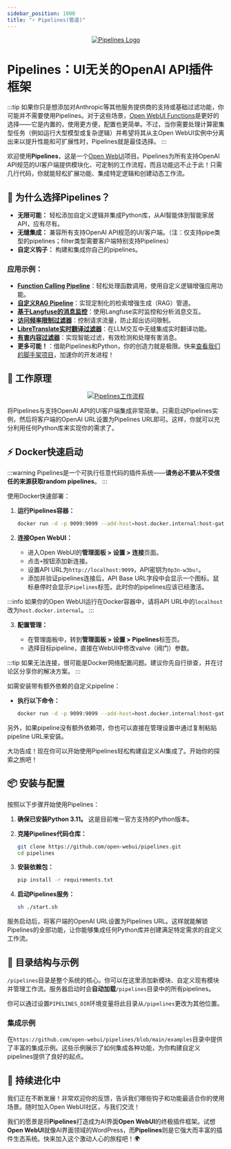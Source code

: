 ```yaml
---
sidebar_position: 1000
title: "⚡ Pipelines(管道)"
---
```


<p align="center">
  <a href="#">
    <img src="/img/pipelines/header.png" alt="Pipelines Logo" />
  </a>
</p>

# Pipelines：UI无关的OpenAI API插件框架

:::tip
如果你只是想添加对Anthropic等其他服务提供商的支持或基础过滤功能，你可能并不需要使用Pipelines。对于这些场景，[Open WebUI Functions](/features/plugin/functions)是更好的选择——它是内置的，使用更方便，配置也更简单。不过，当你需要处理计算密集型任务（例如运行大型模型或复杂逻辑）并希望将其从主Open WebUI实例中分离出来以提升性能和可扩展性时，Pipelines就是最佳选择。
:::

欢迎使用**Pipelines**，这是一个[Open WebUI](https://github.com/open-webui)项目。Pipelines为所有支持OpenAI API规范的UI客户端提供模块化、可定制的工作流程，而且功能远不止于此！只需几行代码，你就能轻松扩展功能、集成特定逻辑和创建动态工作流。

## 🚀 为什么选择Pipelines？

- **无限可能：** 轻松添加自定义逻辑并集成Python库，从AI智能体到智能家居API，应有尽有。
- **无缝集成：** 兼容所有支持OpenAI API规范的UI/客户端。（注：仅支持pipe类型的pipelines；filter类型需要客户端特别支持Pipelines）
- **自定义钩子：** 构建和集成你自己的pipelines。

### 应用示例：

- [**Function Calling Pipeline**](https://github.com/open-webui/pipelines/blob/main/examples/filters/function_calling_filter_pipeline.py)：轻松处理函数调用，使用自定义逻辑增强应用功能。
- [**自定义RAG Pipeline**](https://github.com/open-webui/pipelines/blob/main/examples/pipelines/rag/llamaindex_pipeline.py)：实现定制化的检索增强生成（RAG）管道。
- [**基于Langfuse的消息监控**](https://github.com/open-webui/pipelines/blob/main/examples/filters/langfuse_filter_pipeline.py)：使用Langfuse实时监控和分析消息交互。
- [**访问频率限制过滤器**](https://github.com/open-webui/pipelines/blob/main/examples/filters/rate_limit_filter_pipeline.py)：控制请求流量，防止超出访问限制。
- [**LibreTranslate实时翻译过滤器**](https://github.com/open-webui/pipelines/blob/main/examples/filters/libretranslate_filter_pipeline.py)：在LLM交互中无缝集成实时翻译功能。
- [**有害内容过滤器**](https://github.com/open-webui/pipelines/blob/main/examples/filters/detoxify_filter_pipeline.py)：实现智能过滤，有效检测和处理有害消息。
- **更多可能！**：借助Pipelines和Python，你的创造力就是极限。快来[查看我们的脚手架项目](https://github.com/open-webui/pipelines/blob/main/examples/scaffolds)，加速你的开发进程！

## 🔧 工作原理

<p align="center">
  <a href="#">
    <img src="/img/pipelines/workflow.png" alt="Pipelines工作流程" />
  </a>
</p>

将Pipelines与支持OpenAI API的UI客户端集成非常简单。只需启动Pipelines实例，然后将客户端的OpenAI URL设置为Pipelines URL即可。这样，你就可以充分利用任何Python库来实现你的需求了。

## ⚡ Docker快速启动

:::warning
Pipelines是一个可执行任意代码的插件系统——**请务必不要从不受信任的来源获取random pipelines**。
:::

使用Docker快速部署：

1. **运行Pipelines容器：**

   ```sh
   docker run -d -p 9099:9099 --add-host=host.docker.internal:host-gateway -v pipelines:/app/pipelines --name pipelines --restart always ghcr.io/open-webui/pipelines:main
   ```

2. **连接Open WebUI：**

   - 进入Open WebUI的**管理面板 > 设置 > 连接**页面。
   - 点击`+`按钮添加新连接。
   - 设置API URL为`http://localhost:9099`，API密钥为`0p3n-w3bu!`。
   - 添加并验证pipelines连接后，API Base URL字段中会显示一个图标。鼠标悬停时会显示`Pipelines`标签。此时你的pipelines应该已经激活。

:::info
如果你的Open WebUI运行在Docker容器中，请将API URL中的`localhost`改为`host.docker.internal`。
:::

3. **配置管理：**

   - 在管理面板中，转到**管理面板 > 设置 > Pipelines**标签页。
   - 选择目标pipeline，直接在WebUI中修改valve（阀门）参数。

:::tip
如果无法连接，很可能是Docker网络配置问题。建议你先自行排查，并在讨论区分享你的解决方案。
:::

如需安装带有额外依赖的自定义pipeline：

- **执行以下命令：**

  ```sh
  docker run -d -p 9099:9099 --add-host=host.docker.internal:host-gateway -e PIPELINES_URLS="https://github.com/open-webui/pipelines/blob/main/examples/filters/detoxify_filter_pipeline.py" -v pipelines:/app/pipelines --name pipelines --restart always ghcr.io/open-webui/pipelines:main
  ```

另外，如果pipeline没有额外依赖项，你也可以直接在管理设置中通过复制粘贴pipeline URL来安装。

大功告成！现在你可以开始使用Pipelines轻松构建自定义AI集成了。开始你的探索之旅吧！

## 📦 安装与配置

按照以下步骤开始使用Pipelines：

1. **确保已安装Python 3.11。** 这是目前唯一官方支持的Python版本。
2. **克隆Pipelines代码仓库：**

   ```sh
   git clone https://github.com/open-webui/pipelines.git
   cd pipelines
   ```

3. **安装依赖包：**

   ```sh
   pip install -r requirements.txt
   ```

4. **启动Pipelines服务：**

   ```sh
   sh ./start.sh
   ```

服务启动后，将客户端的OpenAI URL设置为Pipelines URL。这样就能解锁Pipelines的全部功能，让你能够集成任何Python库并创建满足特定需求的自定义工作流。

## 📂 目录结构与示例

`/pipelines`目录是整个系统的核心。你可以在这里添加新模块、自定义现有模块并管理工作流。服务器启动时会**自动加载**`/pipelines`目录中的所有pipelines。

你可以通过设置`PIPELINES_DIR`环境变量将此目录从`/pipelines`更改为其他位置。

### 集成示例

在`https://github.com/open-webui/pipelines/blob/main/examples`目录中提供了丰富的集成示例。这些示例展示了如何集成各种功能，为你构建自定义pipelines提供了良好的起点。

## 🎉 持续进化中

我们正在不断发展！非常欢迎你的反馈，告诉我们哪些钩子和功能最适合你的使用场景。随时加入Open WebUI社区，与我们交流！

我们的愿景是将**Pipelines**打造成为AI界面**Open WebUI**的终极插件框架。试想**Open WebUI**就像AI界面领域的WordPress，而**Pipelines**则是它强大而丰富的插件生态系统。快来加入这个激动人心的旅程吧！🌍
